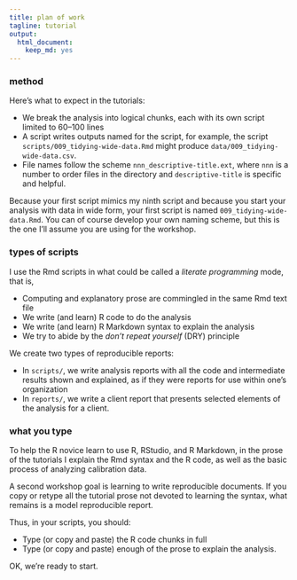 ```yaml
---
title: plan of work
tagline: tutorial
output:
  html_document:
    keep_md: yes
---
```


### method  

Here's what to expect in the tutorials: 

- We break the analysis into logical chunks, each with its own script limited to   60--100 lines 
- A script writes outputs named for the script, for example, the script  `scripts/009_tidying-wide-data.Rmd` might produce   `data/009_tidying-wide-data.csv`. 
- File names follow the scheme `nnn_descriptive-title.ext`, where `nnn` is a number to order files in the directory and `descriptive-title` is specific and helpful. 

Because your first script mimics my ninth script and because you start your analysis with data in wide form, your first script is named `009_tidying-wide-data.Rmd`. You can of course develop your own naming scheme, but this is the one I'll assume you are using for the workshop. 


### types of scripts  

I use the Rmd scripts in what could be called a *literate programming* mode, that is, 

- Computing and explanatory prose are commingled in the same Rmd text file 
- We write (and learn) R code to do the analysis 
- We write (and learn) R Markdown syntax to explain the analysis 
- We try to abide by the *don't repeat yourself* (DRY) principle 

We create two types of reproducible reports: 

- In  `scripts/`, we write analysis reports with all the code and intermediate results shown and explained, as if they were reports for use within one's organization 
- In  `reports/`, we write a client report that presents selected elements of the analysis for a client.



### what you type

To help the R novice learn to use R, RStudio, and R Markdown, in the prose of the tutorials I explain the Rmd syntax and the R code, as well as the basic process of analyzing calibration data.   

A second workshop goal is learning to write reproducible documents. If you copy or retype all the tutorial prose not devoted to learning the syntax, what remains is a model reproducible report. 

Thus, in your scripts, you should: 

- Type (or copy and paste) the R code chunks in full 
- Type (or copy and paste) enough of the prose to explain the analysis. 

OK, we're ready to start. 


